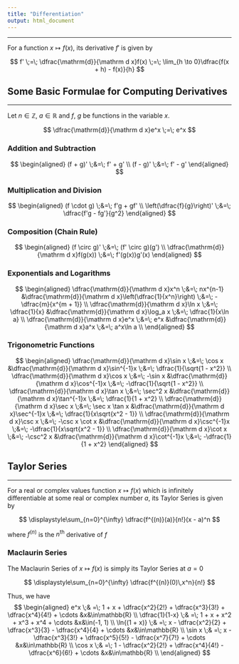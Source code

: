 ```yaml
---
title: "Differentiation"
output: html_document
---
```


-----

For a function $x \mapsto f(x)$, its derivative $f'$ is given by

$$ f' \;=\; \dfrac{\mathrm{d}}{\mathrm d x}f(x) \;=\; \lim_{h \to 0}\dfrac{f(x + h) - f(x)}{h} $$

## Some Basic Formulae for Computing Derivatives

-----

Let $n \in \mathbb{Z}$, $a \in \mathbb{R}$ and $f$, $g$ be functions in the variable $x$.

$$ \dfrac{\mathrm{d}}{\mathrm d x}e^x \;=\; e^x $$

### Addition and Subtraction

$$
\begin{aligned}
(f + g)' \;&=\; f' + g' \\
(f - g)' \;&=\; f' - g'
\end{aligned}
$$

### Multiplication and Division

$$
\begin{aligned}
(f \cdot g) \;&=\; f'g + gf' \\
\left(\dfrac{f}{g}\right)' \;&=\; \dfrac{f'g - fg'}{g^2}
\end{aligned}
$$

### Composition (Chain Rule)

$$
\begin{aligned}
(f \circ g)' \;&=\; (f' \circ g)(g') \\
\dfrac{\mathrm{d}}{\mathrm d x}f(g(x)) \;&=\; f'(g(x))g'(x)
\end{aligned}
$$

### Exponentials and Logarithms

$$
\begin{aligned}
\dfrac{\mathrm{d}}{\mathrm d x}x^n \;&=\; nx^{n-1} &\dfrac{\mathrm{d}}{\mathrm d x}\left(\dfrac{1}{x^n}\right) \;&=\; -\dfrac{m}{x^{m + 1}} \\
\dfrac{\mathrm{d}}{\mathrm d x}\ln x \;&=\; \dfrac{1}{x} &\dfrac{\mathrm{d}}{\mathrm d x}\log_a x \;&=\; \dfrac{1}{x\ln a} \\
\dfrac{\mathrm{d}}{\mathrm d x}e^x \;&=\; e^x &\dfrac{\mathrm{d}}{\mathrm d x}a^x \;&=\; a^x\ln a \\
\end{aligned}
$$

### Trigonometric Functions

$$
\begin{aligned}
\dfrac{\mathrm{d}}{\mathrm d x}\sin x \;&=\; \cos x &\dfrac{\mathrm{d}}{\mathrm d x}\sin^{-1}x \;&=\; \dfrac{1}{\sqrt{1 - x^2}} \\
\dfrac{\mathrm{d}}{\mathrm d x}\cos x \;&=\; -\sin x &\dfrac{\mathrm{d}}{\mathrm d x}\cos^{-1}x \;&=\; -\dfrac{1}{\sqrt{1 - x^2}} \\
\dfrac{\mathrm{d}}{\mathrm d x}\tan x \;&=\; \sec^2 x &\dfrac{\mathrm{d}}{\mathrm d x}\tan^{-1}x \;&=\; \dfrac{1}{1 + x^2} \\
\dfrac{\mathrm{d}}{\mathrm d x}\sec x \;&=\; \sec x \tan x &\dfrac{\mathrm{d}}{\mathrm d x}\sec^{-1}x \;&=\; \dfrac{1}{x\sqrt{x^2 - 1}} \\
\dfrac{\mathrm{d}}{\mathrm d x}\csc x \;&=\; -\csc x \cot x &\dfrac{\mathrm{d}}{\mathrm d x}\csc^{-1}x \;&=\; -\dfrac{1}{x\sqrt{x^2 - 1}} \\
\dfrac{\mathrm{d}}{\mathrm d x}\cot x \;&=\; -\csc^2 x &\dfrac{\mathrm{d}}{\mathrm d x}\cot^{-1}x \;&=\; -\dfrac{1}{1 + x^2}
\end{aligned}
$$

## Taylor Series

-----

For a real or complex values function $x \mapsto f(x)$ which is infinitely differentiable at some real or complex number $a$, its Taylor Series is given by

$$ \displaystyle\sum_{n=0}^{\infty} \dfrac{f^{(n)}(a)}{n!}(x - a)^n $$

where $f^{(n)}$ is the $n^{\text{th}}$ derivative of $f$

### Maclaurin Series

The Maclaurin Series of $x \mapsto f(x)$ is simply its Taylor Series at $a=0$

$$ \displaystyle\sum_{n=0}^{\infty} \dfrac{f^{(n)}(0)\,x^n}{n!} $$

Thus, we have
$$
\begin{aligned}
e^x \;& =\; 1 + x + \dfrac{x^2}{2!} + \dfrac{x^3}{3!} + \dfrac{x^4}{4!} + \cdots &x&\in\mathbb{R} \\
\dfrac{1}{1-x} \;& =\; 1 + x + x^2 + x^3 + x^4 + \cdots &x&\in(-1, 1) \\
\ln{(1 + x)} \;& =\; x - \dfrac{x^2}{2} + \dfrac{x^3}{3} - \dfrac{x^4}{4} + \cdots &x&\in\mathbb{R} \\
\sin x \;& =\; x - \dfrac{x^3}{3!} + \dfrac{x^5}{5!} - \dfrac{x^7}{7!} + \cdots &x&\in\mathbb{R} \\
\cos x \;& =\; 1 - \dfrac{x^2}{2!} + \dfrac{x^4}{4!} - \dfrac{x^6}{6!} + \cdots &x&\in\mathbb{R} \\
\end{aligned}
$$